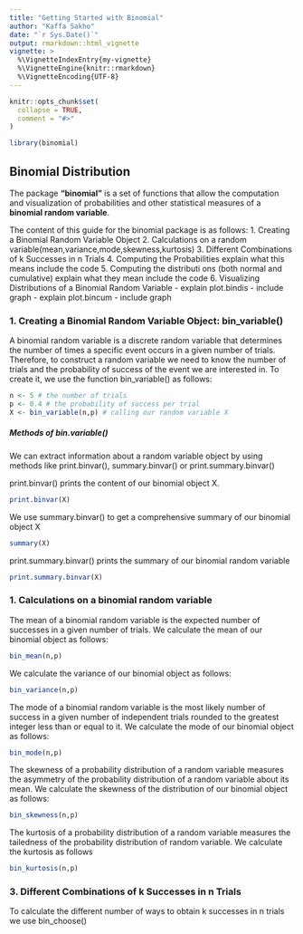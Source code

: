 ```yaml
---
title: "Getting Started with Binomial"
author: "Kaffa Sakho"
date: "`r Sys.Date()`"
output: rmarkdown::html_vignette
vignette: >
  %\VignetteIndexEntry{my-vignette}
  %\VignetteEngine{knitr::rmarkdown}
  %\VignetteEncoding{UTF-8}
---
```


```r
knitr::opts_chunk$set(
  collapse = TRUE,
  comment = "#>"
)
```

```r
library(binomial)
```

## **Binomial Distribution**

The package **"binomial"** is a set of functions that allow the computation and visualization of probabilities and other statistical measures of a **binomial random variable**.

The content of this guide for the binomial package is as follows:
1. Creating a Binomial Random Variable Object
2. Calculations on a random variable(mean,variance,mode,skewness,kurtosis)
3. Different Combinations of k Successes in n Trials
4. Computing the Probabilities explain what this means include the code 
5.  Computing the distributi ons (both normal and cumulative) explain what they mean include the code
6. Visualizing Distributions of a Binomial Random Variable
- explain plot.bindis
- include graph
- explain plot.bincum
- include graph

### 1. Creating a Binomial Random Variable Object: bin_variable()

A binomial random variable is a discrete random variable that determines the number of times a specific event occurs in a given number of trials. Therefore, to construct a random variable we need to know the number of trials and the probability of success of the event we are interested in. To create it, we use the function bin_variable() as follows: 

```r
n <- 5 # the number of trials
p <- 0.4 # the probability of success per trial
X <- bin_variable(n,p) # calling our random variable X
```


##### Methods of bin.variable()

We can extract information about a random variable object by using methods like print.binvar(), summary.binvar() or print.summary.binvar() 

print.binvar() prints the content of our binomial object X. 

```r
print.binvar(X)
```

We use summary.binvar() to get a comprehensive summary of our binomial object X

```r
summary(X)
```

print.summary.binvar() prints the summary of our binomial random variable
```r
print.summary.binvar(X)
```

### 1. Calculations on a binomial random variable

The mean of a binomial random variable is the expected number of successes in a given number of trials. We calculate the mean of our binomial object as follows:

```r
bin_mean(n,p)
```

We calculate the variance of our binomial object as follows:
```r
bin_variance(n,p)
```

The mode of a binomial random variable is the most likely number of success in a given number of independent trials rounded to the greatest integer less than or equal to it. We calculate the mode of our binomial object as follows:
```r
bin_mode(n,p)
```

The skewness of a probability distribution of a random variable measures the asymmetry of the probability distribution of a random variable about its mean. We calculate the skewness of the distribution of our binomial object as follows:
```r
bin_skewness(n,p)
```

The kurtosis of a probability distribution of a random variable measures the tailedness of the probability distribution of random variable. We calculate the kurtosis as follows
```r
bin_kurtosis(n,p)
```

### 3. Different Combinations of k Successes in n Trials

To calculate the different number of ways to obtain k successes in n trials we use bin_choose()







